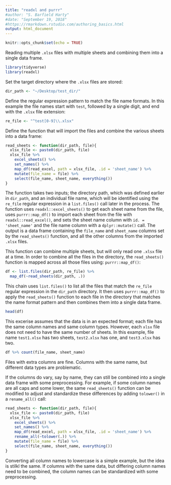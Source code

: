 ```yaml
---
title: "readxl and purrr"
#author: "S. Barfield Harty"
#date: "September 19, 2018"
#https://rmarkdown.rstudio.com/authoring_basics.html
output: html_document
---
```


```r
knitr::opts_chunk$set(echo = TRUE)
```

Reading multiple `.xlsx` files with multiple sheets and combining them into a single data frame.

```r
library(tidyverse)
library(readxl)
```

Set the target directory where the `.xlsx` files are stored:
```r
dir_path <- "~/Desktop/test_dir/" 
```

Define the regular expression pattern to match the file name formats. In this example the file names start with `test`, followed by a single digit, and end with the `.xlsx` file extension:
```r
re_file <- "^test[0-9]\\.xlsx"    
```

Define the function that will import the files and combine the various sheets into a data frame:
```r
read_sheets <- function(dir_path, file){
  xlsx_file <- paste0(dir_path, file)
  xlsx_file %>%
    excel_sheets() %>%
    set_names() %>%
    map_df(read_excel, path = xlsx_file, .id = 'sheet_name') %>% 
    mutate(file_name = file) %>% 
    select(file_name, sheet_name, everything())
}
```
The function takes two inputs; the directory path, which was defined earlier in `dir_path`, and an individual file name, which will be identified using the `re_file` regular expression in a `list.files()` call later in the process. The function uses `readxl::excel_sheets()` to get each sheet name from the file, uses `purrr::map_df()` to import each sheet from the file with `readxl::read_excel()`, and sets the sheet name column with `id. = 'sheet_name'` and the file name column with a `dplyr::mutate()` call. The output is a data frame containing the `file_name` and `sheet_name` columns set by the `read_sheets()` function, and all the other columns from the imported `.xlsx` files. 

This function can combine multiple sheets, but will only read one `.xlsx` file at a time. In order to combine all the files in the directory, the `read_sheets()` function is mapped across all those files using: `purrr::map_df()`:

```r
df <- list.files(dir_path, re_file) %>% 
  map_df(~read_sheets(dir_path, .))
```
This chain uses `list.files()` to list all the files that match the `re_file` regular expression in the `dir_path` directory. It then uses `purrr::map_df()` to apply the `read_sheets()` function to each file in the directory that matches the name format pattern and then combines them into a single data frame.  

```r
head(df)
```

This excerise assumes that the data is in an expected format; each file has the same column names and same column types. However, each `xlsx` file does not need to have the same number of sheets. In this example, file name `test1.xlsx` has two sheets, `test2.xlsx` has one, and `test3.xlsx` has two. 

```r
df %>% count(file_name, sheet_name)

```

Files with extra columns are fine. Columns with the same name, but different data types are problematic. 

If the columns do vary, say by name, they can still be combined into a single data frame with some preprocessing. For example, if some column names are all caps and some lower, the same `read_sheets()` function can be modified to adjust and standardize these differences by adding `tolower()` in a `rename_all()` call:

```r
read_sheets <- function(dir_path, file){
  xlsx_file <- paste0(dir_path, file)
  xlsx_file %>%
    excel_sheets() %>%
    set_names() %>%
    map_df(read_excel, path = xlsx_file, .id = 'sheet_name') %>% 
    rename_all(~tolower(.)) %>% 
    mutate(file_name = file) %>% 
    select(file_name, sheet_name, everything())
}
```

Converting all column names to lowercase is a simple example, but the idea is stilkl the same. If columns with the same data, but differing column names need to be combined, the column names can be standardized with some preprocessing. 

<!-- Note that the `echo = FALSE` parameter was added to the code chunk to prevent printing of the R code that generated the plot. -->



